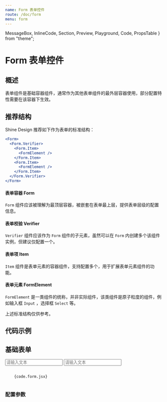 ```yaml
---
name: Form 表单控件
route: /doc/form
menu: form
---
```


  MessageBox,
  InlineCode,
  Section,
  Preview,
  Playground,
  Code,
  PropsTable
} from "theme";

# Form 表单控件

## 概述

表单组件是基础容器组件，通常作为其他表单组件的最外层容器使用，部分配置特性需要在该容器下生效。

## 推荐结构

Shine Design 推荐如下作为表单的标准结构：

```jsx
<Form>
  <Form.Verifier>
    <Form.Item>
      <FormElement />
    </Form.Item>
    <Form.Item>
      <FormElement />
    </Form.Item>
  </Form.Verifier>
</Form>
```

#### 表单容器 Form
`Form` 组件应该被理解为最顶层容器，被嵌套在表单最上层，提供表单层级的配置信息。

#### 表单校验 Verifier
`Verifier` 组件应该作为 `Form` 组件的子元素，虽然可以在 `Form` 内创建多个该组件实例，但建议仅配置一个。

#### 表单项 Item
`Item` 组件是表单元素的容器组件，支持配置多个，用于扩展表单元素组件的功能。

#### 表单元素 FormElement
`FormElement` 是一类组件的统称，并非实际组件，该类组件是原子粒度的组件，例如输入框 `Input` ，选择框 `Select` 等。

<MessageBox messageType="danger">
上述标准结构仅供参考。
</MessageBox>

## 代码示例

## 基础表单

<Section>
  <Preview>
    <Playground>
       <div className="shine-form-helper">
          <Form>
             <Input placeholder="请输入文本" />
             <Form.Item label="普通文本" helper="We'll never share your text with anyone else.">
                <Input placeholder="请输入文本" />
             </Form.Item>
         </Form>
       </div>
    </Playground>

  </Preview>
  <Code>
    {code.form.jsx}
  </Code>
</Section>

### 配置参数

<PropsTable of={Form} />

